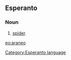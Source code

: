 ==Esperanto==
===Noun===
# [[spider]].

{{Universala Vortaro}}
[[eo:araneo]]
[[Category:Esperanto language]]